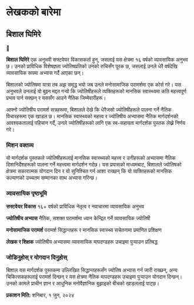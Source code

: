# लेखकको बारेमा {.unnumbered}

::: {.author-container}

::: {.author-profile}

## बिशाल घिमिरे

::: {.author-image-placeholder}
🌟
:::

::: {.author-bio}

**बिशाल घिमिरे** एक अनुभवी सफ्टवेयर विकासकर्ता हुन्, जसलाई यस क्षेत्रमा १६ वर्षको व्यावसायिक अनुभव छ। उनको प्राविधिक विशेषज्ञता ज्योतिषप्रतिको उनको रुचिसँग पूरक छ, जसलाई उनले धेरै वर्षदेखि व्यावसायिक रूपमा अभ्यास गर्दै आएका छन्।

बिशालको ज्योतिषमा यात्रा तब अझ समृद्ध भयो जब उनले मनोसामाजिक परामर्शमा एक कोर्स गरे। यस अनुभवले उनलाई यो बुझ्न मद्दत गर्‍यो कि ज्योतिषीहरूले व्यक्तिहरूको मानसिक स्वास्थ्यमा कति महत्त्वपूर्ण प्रभाव पार्न सक्छन् र यससँग आउने नैतिक जिम्मेवारीहरू।

आफ्नो ज्योतिषीय परामर्श सत्रहरूमा, बिशालले देखे कि धेरैजसो ज्योतिषीहरूले पालना गर्ने नैतिक विचारहरूमा एक खाडल छ। मानसिक स्वास्थ्यको महत्त्व र ज्योतिषीय अभ्यासमा नैतिक मार्गदर्शनको आवश्यकतालाई पहिचान गर्दै, उनले ज्योतिषीहरूको लागि एक स्व-सहायता मार्गदर्शक पुस्तक लेख्ने निर्णय गरे।

:::

:::

::: {.author-mission}

### **मिशन वक्तव्य**

यो मार्गदर्शक पुस्तकले ज्योतिषीहरूलाई मानसिक स्वास्थ्यको महत्त्व र उनीहरूको अभ्यासमा नैतिक दिशानिर्देशहरूको पालना गर्ने महत्त्वमा मार्गदर्शन गर्दछ। यस प्रयासको माध्यमबाट, बिशालले ज्योतिषको क्षेत्रमा सकारात्मक योगदान दिन र यो सुनिश्चित गर्न आशा राख्छन् कि यो व्यक्तिहरूको मानसिक कल्याणको उच्चतम सम्मानका साथ अभ्यास गरिन्छ।

:::

::: {.author-expertise}

### **व्यावसायिक पृष्ठभूमि**

::: {.expertise-grid}

::: {.expertise-item}
**सफ्टवेयर विकास**
१६+ वर्षको प्राविधिक नेतृत्व र नवाचारमा व्यावसायिक अनुभव
:::

::: {.expertise-item}
**ज्योतिषीय अभ्यास**
नैतिक, सशक्त परामर्शमा ध्यान केन्द्रित गर्ने व्यावसायिक ज्योतिषी
:::

::: {.expertise-item}
**मनोसामाजिक परामर्श**
परामर्श सिद्धान्तहरू र मानसिक स्वास्थ्य सचेतनामा प्रमाणित प्रशिक्षण
:::

::: {.expertise-item}
**लेखक र शिक्षक**
ज्योतिषीय अभ्यासमा व्यावसायिक मापदण्डहरू उचाइमा पुर्‍याउन प्रतिबद्ध
:::

:::

:::

::: {.author-contact}

### **जोडिनुहोस् र योगदान दिनुहोस्**

बिशाल यस मार्गदर्शक पुस्तकमा उल्लिखित सिद्धान्तहरूसँग ज्योतिष अभ्यास गर्न जारी राख्छन्, अन्य चिकित्सकहरूलाई परामर्श दिन्छन् र यस क्षेत्रमा नैतिक मापदण्डहरू उचाइमा पुर्‍याउन योगदान दिन्छन्। उनको कामले प्राचीन ज्ञान र आधुनिक मनोवैज्ञानिक बुझाइको बीचको खाडललाई पाट्छ।

**प्रकाशन मिति:** शनिबार, १ जुन, २०२४

:::

:::
